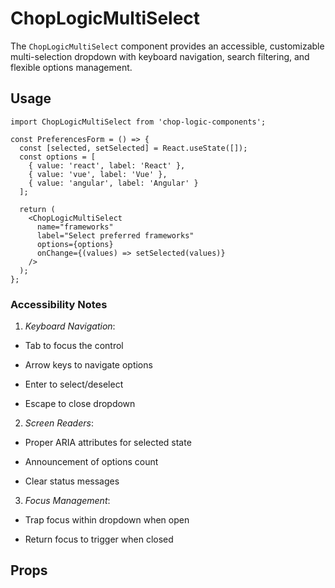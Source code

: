 
<Meta of={MultiSelect} title='ChopLogicMultiSelect' />

# ChopLogicMultiSelect


The `ChopLogicMultiSelect` component provides an accessible, customizable multi-selection dropdown with keyboard navigation, search filtering, and flexible options management.

## Usage

```tsx
import ChopLogicMultiSelect from 'chop-logic-components';

const PreferencesForm = () => {
  const [selected, setSelected] = React.useState([]);
  const options = [
    { value: 'react', label: 'React' },
    { value: 'vue', label: 'Vue' },
    { value: 'angular', label: 'Angular' }
  ];

  return (
    <ChopLogicMultiSelect
      name="frameworks"
      label="Select preferred frameworks"
      options={options}
      onChange={(values) => setSelected(values)}
    />
  );
};
```

### Accessibility Notes

1. _Keyboard Navigation_:

  - Tab to focus the control

  - Arrow keys to navigate options

  - Enter to select/deselect

  - Escape to close dropdown

2. _Screen Readers_:

  - Proper ARIA attributes for selected state

  - Announcement of options count

  - Clear status messages

3. _Focus Management_:

 - Trap focus within dropdown when open

 - Return focus to trigger when closed


## Props

<Controls />
